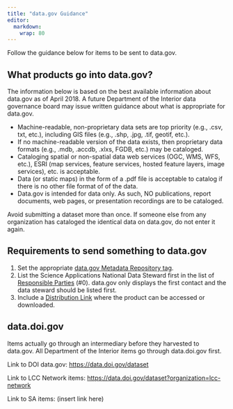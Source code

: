 ```yaml
---
title: "data.gov Guidance"
editor: 
  markdown: 
    wrap: 80
---
```


Follow the guidance below for items to be sent to data.gov.

## **What products go into data.gov?**

The information below is based on the best available information about data.gov
as of April 2018. A future Department of the Interior data governance board may
issue written guidance about what is appropriate for data.gov.

-   Machine-readable, non-proprietary data sets are top priority (e.g., .csv,
    txt, etc.), including GIS files (e.g., .shp, .jpg, .tif, geotif, etc.).
-   If no machine-readable version of the data exists, then proprietary data
    formats (e.g., .mdb, .accdb, .xlxs, FGDB, etc.) may be cataloged.
-   Cataloging spatial or non-spatial data web services (OGC, WMS, WFS, etc.),
    ESRI (map services, feature services, hosted feature layers, image
    services), etc. is acceptable.
-   Data (or static maps) in the form of a .pdf file is acceptable to catalog if
    there is no other file format of of the data.
-   Data.gov is intended for data only. As such, NO publications, report
    documents, web pages, or presentation recordings are to be cataloged.

:::{.callout-warning} 
Avoid submitting a dataset more than once. If someone
else from any organization has cataloged the identical data on data.gov, do not
enter it again. 
:::

## Requirements to send something to data.gov

1.  Set the appropriate [data.gov Metadata Repository
    tag](./#metadata-repositories).
2.  List the Science Applications National Data Steward first in the list of
    [Responsible Parties](main_tab_product.qmd#citation) (#0). data.gov only
    displays the first contact and the data steward should be listed first.
3.  Include a [Distribution Link](../distribution_tab_product.qmd) where the 
    product can be accessed or downloaded.

## data.doi.gov

Items actually go through an intermediary before they harvested to data.gov. All
Department of the Interior items go through data.doi.gov first.

Link to DOI data.gov: <https://data.doi.gov/dataset>

Link to LCC Network items:
<https://data.doi.gov/dataset?organization=lcc-network>

Link to SA items: (insert link here)
